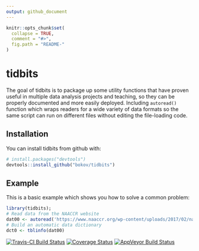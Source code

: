 ```yaml
---
output: github_document
---
```


<!-- README.md is generated from README.Rmd. Please edit that file -->

```r
knitr::opts_chunk$set(
  collapse = TRUE,
  comment = "#>",
  fig.path = "README-"
)
```

# tidbits

The goal of tidbits is to package up some utility functions that have proven 
useful in multiple data analysis projects and teaching, so they can be 
properly documented and more easily deployed. Including `autoread()` function
which wraps readers for a wide variety of data formats so the same script can
run on different files without editing the file-loading code.

## Installation

You can install tidbits from github with:

```r
# install.packages("devtools")
devtools::install_github("bokov/tidbits")
```

## Example

This is a basic example which shows you how to solve a common problem:

```r
library(tidbits);
# Read data from the NAACCR website
dat00 <- autoread('https://www.naaccr.org/wp-content/uploads/2017/02/naaccr_cina_2009_2013_stage.sas7bdat');
# Build an automatic data dictionary
dct0 <- tblinfo(dat00)

```

[![Travis-CI Build Status](https://travis-ci.org/bokov/tidbits.svg?branch=integration)](https://travis-ci.org/bokov/tidbits)
[![Coverage Status](https://img.shields.io/codecov/c/github/bokov/tidbits/integration.svg)](https://codecov.io/github/bokov/tidbits?branch=integration)
[![AppVeyor Build Status](https://ci.appveyor.com/api/projects/status/github/bokov/tidbits?branch=integration&svg=true)](https://ci.appveyor.com/project/bokov/tidbits)
